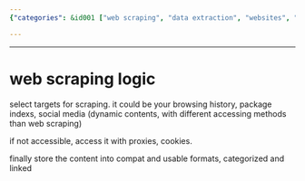 ```yaml
---
{"categories": &id001 ["web scraping", "data extraction", "websites", "proxies", "cookies", "data storage", "categorization"], "category": "Web Scraping", "date": "2023-12-22 23:52:59", "description": "Web scraping is the process of extracting data from websites by selecting targets and utilizing proxies or cookies for access, storing the content in compatible formats, categorizing it, and linking it for efficient retrieval.", "tags": *id001, "title": "web scraping logic"}

---
```


------

# web scraping logic

select targets for scraping. it could be your browsing history, package indexs, social media (dynamic contents, with different accessing methods than web scraping)

if not accessible, access it with proxies, cookies.

finally store the content into compat and usable formats, categorized and linked

